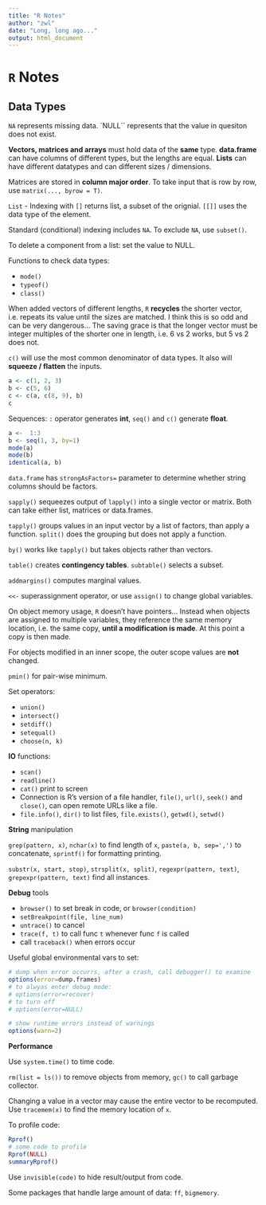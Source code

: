 ```yaml
---
title: "R Notes"
author: "zwl"
date: "Long, long ago..."
output: html_document
---
```


# `R` Notes

## Data Types

`NA` represents missing data. 
`NULL`` represents that the value in quesiton does not exist.

**Vectors, matrices and arrays** must hold data of the **same** type. 
**data.frame** can have columns of different types, but the lengths are equal.
**Lists** can have different datatypes and can different sizes / dimensions.

Matrices are stored in **column major order**. To take input that is row by
row, use `matrix(..., byrow = T)`.

`List` - Indexing with `[]` returns list, a subset of the orignial. `[[]]` 
uses the data type of the element.

Standard (conditional) indexing includes `NA`. To exclude `NA`, use `subset()`.

To delete a component from a list: set the value to NULL. 

Functions to check data types:

* `mode()`
* `typeof()`
* `class()`

When added vectors of different lengths, `R` **recycles** the shorter vector,
i.e. repeats its value until the sizes are matched. I think this is so odd
and can be very dangerous... The saving grace is that the longer vector must
be integer multiples of the shorter one in length, i.e. 6 vs 2 works, but 5 vs 
2 does not.

`c()` will use the most common denominator of data types. It also will
**squeeze / flatten** the inputs.

```r
a <- c(1, 2, 3)
b <- c(5, 6)
c <- c(a, c(8, 9), b)
c
```

Sequences: `:` operator generates **int**, `seq()` and `c()` generate 
**float**.

```r
a <-  1:3
b <- seq(1, 3, by=1)
mode(a)
mode(b)
identical(a, b)
```

`data.frame` has `strongAsFactors=` parameter to determine whether string 
columns should be factors.

`sapply()` sequeezes output of `lapply()` into a single vector or matrix. 
Both can take either list, matrices or data.frames.

`tapply()` groups values in an input vector by a list of factors, than apply
a function. `split()` does the grouping but does not apply a function.

`by()` works like `tapply()` but takes objects rather than vectors.

`table()` creates **contingency tables**. `subtable()` selects a subset.

`addmargins()` computes marginal values. 

`<<-` superassignment operator, or use `assign()` to change global variables.

On object memory usage, `R` doesn't have pointers... Instead when objects are
assigned to multiple variables, they reference the same memory location, 
i.e. the same copy, **until a modification is made**. 
At this point a copy is then made. 

For objects modified in an inner scope, the outer scope values are **not**
changed.

`pmin()` for pair-wise minimum.

Set operators:

* `union()`
* `intersect()`
* `setdiff()`
* `setequal()`
* `choose(n, k)`

**IO** functions:

* `scan()`
* `readline()`
* `cat()` print to screen
* Connection is R's version of a file handler, `file()`, `url()`, `seek()` and
`close()`, can open remote URLs like a file.
* `file.info()`, `dir()` to list files, `file.exists()`, `getwd()`, `setwd()`


**String** manipulation

`grep(pattern, x)`, `nchar(x)` to find length of `x`, `paste(a, b, sep=',')` 
to concatenate, `sprintf()` for formatting printing.

`substr(x, start, stop)`, `strsplit(x, split)`, `regexpr(pattern, text)`,
`grepexpr(pattern, text)` find all instances.

**Debug** tools

* `browser()` to set break in code, or `browser(condition)`
* `setBreakpoint(file, line_num)`
* `untrace()` to cancel
* `trace(f, t)` to call func `t` whenever func `f` is called
* call `traceback()` when errors occur

Useful global environmental vars to set:

```r
# dump when error occurrs, after a crash, call debugger() to examine
options(error=dump.frames)
# to alwyas enter debug mode:
# options(error=recover)
# to turn off
# options(error=NULL)

# show runtime errors instead of warnings
options(warn=2)
```

**Performance**

Use `system.time()` to time code.

`rm(list = ls())` to remove objects from memory, `gc()` to call garbage
collector.

Changing a value in a vector may cause the entire vector to be recomputed. 
Use `tracemem(x)` to find the memory location of `x`.

To profile code:

```r
Rprof()
# some code to profile
Rprof(NULL)
summaryRprof()
```

Use `invisible(code)` to hide result/output from code.

Some packages that handle large amount of data: `ff`, `bigmemory`.
